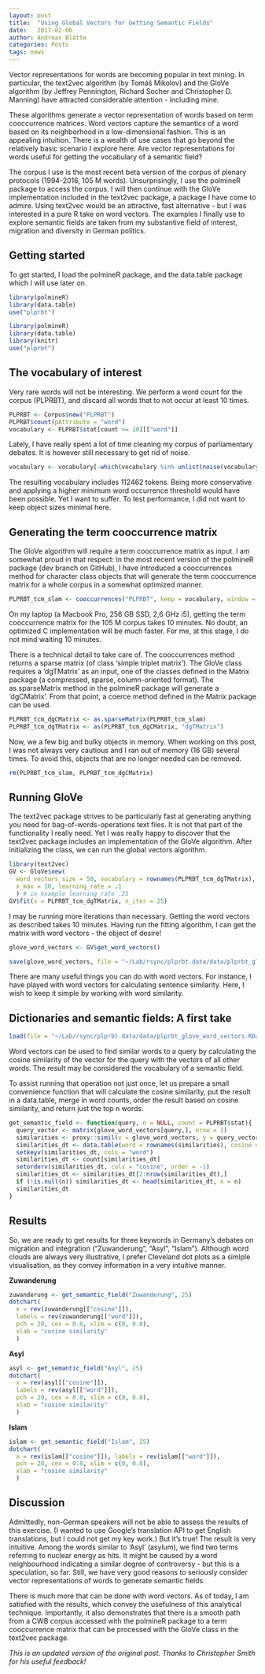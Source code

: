 ```yaml
---
layout: post
title:  "Using Global Vectors for Getting Semantic Fields"
date:   2017-02-06
author: Andreas Blätte
categories: Posts
tags: news
---
```

  
Vector representations for words are becoming popular in text mining. In particular, the text2vec algorithm (by Tomáš Mikolov) and the GloVe algorithm (by Jeffrey Pennington, Richard Socher and Christopher D. Manning) have attracted considerable attention - including mine.

These algorithms generate a vector representation of words based on term cooccurrence matrices. Word vectors capture the semantics of a word based on its neighborhood in a low-dimensional fashion. This is an appealing intuition. There is a wealth of use cases that go beyond the relatively basic scenario I explore here: Are vector representations for words useful for getting the vocabulary of a semantic field?

The corpus I use is the most recent beta version of the corpus of plenary protocols (1994-2016, 105 M words). Unsurprisingly, I use the polmineR package to access the corpus. I will then continue with the GloVe implementation included in the text2vec package, a package I have come to admire. Using text2vec would be an attractive, fast alternative - but I was interested in a pure R take on word vectors. The examples I finally use to explore semantic fields are taken from my substantive field of interest, migration and diversity in German politics.


Getting started
---------------

To get started, I load the polmineR package, and the data.table package which I will use later on.

```r
library(polmineR)
library(data.table)
use("plprbt")
```

```r
library(polmineR)
library(data.table)
library(knitr)
use("plprbt")
```


The vocabulary of interest
--------------------------

Very rare words will not be interesting. We perform a word count for the corpus (PLPRBT), and discard all words that to not occur at least 10 times.

```r
PLPRBT <- Corpus$new("PLPRBT")
PLPRBT$count(pAttribute = "word")
vocabulary <- PLPRBT$stat[count >= 10][["word"]]
```

Lately, I have really spent a lot of time cleaning my corpus of parliamentary debates. It is however still necessary to get rid of noise.

```r
vocabulary <- vocabulary[-which(vocabulary %in% unlist(noise(vocabulary)))]
```

The resulting vocabulary includes 112462 tokens. Being more conservative and applying a higher minimum word occurrence threshold would have been possible. Yet I want to suffer. To test performance, I did not want to keep object sizes minimal here.


Generating the term cooccurrence matrix
---------------------------------------

The GloVe algorithm will require a term cooccurrence matrix as input. I am somewhat proud in that respect: In the most recent version of the polmineR package (dev branch on GitHub), I have introduced a cooccurrences method for character class objects that will generate the term cooccurrence matrix for a whole corpus in a somewhat optimized manner. 

```r
PLPRBT_tcm_slam <- cooccurrences("PLPRBT", keep = vocabulary, window = 10)
```

On my laptop (a Macbook Pro, 256 GB SSD, 2,6 GHz i5), getting the term cooccurrence matrix for the 105 M corpus takes 10 minutes. No doubt, an optimized C implementation will be much faster. For me, at this stage, I do not mind waiting 10 minutes.

There is a technical detail to take care of. The cooccurrences method returns a sparse matrix (of class 'simple triplet matrix'). The GloVe class requires a 'dgTMatrix' as an input, one of the classes defined in the Matrix package (a compressed, sparse, column-oriented format). The as.sparseMatrix method in the polmineR package will generate a 'dgCMatrix'. From that point, a coerce method defined in the Matrix package can be used.

```r
PLPRBT_tcm_dgCMatrix <- as.sparseMatrix(PLPRBT_tcm_slam)
PLPRBT_tcm_dgTMatrix <- as(PLPRBT_tcm_dgCMatrix, "dgTMatrix")
```

Now, we a few big and bulky objects in memory. When working on this post, I was not always very cautious and I ran out of memory (16 GB) several times. To avoid this, objects that are no longer needed can be removed.

```r
rm(PLPRBT_tcm_slam, PLPRBT_tcm_dgCMatrix)
````


Running GloVe
-------------

The text2vec package strives to be particularly fast at generating anything you need for bag-of-words-operations text files. It is not that part of the functionality I really need. Yet I was really happy to discover that the text2vec package includes an implementation of the GloVe algorithm. After initializing the class, we can run the global vectors algorithm.


```r
library(text2vec)
GV <- GloVe$new(
  word_vectors_size = 50, vocabulary = rownames(PLPRBT_tcm_dgTMatrix),
  x_max = 10, learning_rate = .1
  ) # in example learning_rate .25
GV$fit(x = PLPRBT_tcm_dgTMatrix, n_iter = 25)
```

I may be running more iterations than necessary. Getting the word vectors as described takes 10 minutes. Having run the fitting algorithm, I can get the matrix with word vectors - the object of desire!

```r
glove_word_vectors <- GV$get_word_vectors()
```

```r
save(glove_word_vectors, file = "~/Lab/rsync/plprbt.data/data/plprbt_glove_word_vectors.RData")
```

There are many useful things you can do with word vectors. For instance, I have played with word vectors for calculating sentence similarity. Here, I wish to keep it simple by working with word similarity.


Dictionaries and semantic fields: A first take
----------------------------------------------

```r
load(file = "~/Lab/rsync/plprbt.data/data/plprbt_glove_word_vectors.RData")
```

Word vectors can be used to find similar words to a query by calculating the cosine similarity of the vector for the query with the vectors of all other words. The result may be considered the vocabulary of a semantic field.

To assist running that operation not just once, let us prepare a small convenience function that will calculate the cosine similarity, put the result in a data.table, merge in word counts, order the result based on cosine similarity, and return just the top n words.


```r
get_semantic_field <- function(query, n = NULL, count = PLPRBT$stat){
  query_vector <- matrix(glove_word_vectors[query,], nrow = 1)
  similarities <- proxy::simil(x = glove_word_vectors, y = query_vector, method = "cosine")
  similarities_dt <- data.table(word = rownames(similarities), cosine = similarities[,1])
  setkeyv(similarities_dt, cols = "word")
  similarities_dt <- count[similarities_dt]
  setorderv(similarities_dt, cols = "cosine", order = -1)
  similarities_dt <- similarities_dt[2:nrow(similarities_dt),]
  if (!is.null(n)) similarities_dt <- head(similarities_dt, n = n)
  similarities_dt
}
```


Results
-------

So, we are ready to get results for three keywords in Germany's debates on migration and integration ("Zuwanderung", "Asyl", "Islam"). Although word clouds are always very illustrative, I prefer Cleveland dot plots as a simlple visualisation, as they convey information in a very intuitive manner.

**Zuwanderung**

```r
zuwanderung <- get_semantic_field("Zuwanderung", 25)
dotchart(
  x = rev(zuwanderung[["cosine"]]),
  labels = rev(zuwanderung[["word"]]),
  pch = 20, cex = 0.8, xlim = c(0, 0.8),
  xlab = "cosine similarity"
  )
```


**Asyl**

```r
asyl <- get_semantic_field("Asyl", 25)
dotchart(
  x = rev(asyl[["cosine"]]),
  labels = rev(asyl[["word"]]),
  pch = 20, cex = 0.8, xlim = c(0, 0.8),
  xlab = "cosine similarity"
  )
```


**Islam**

```r
islam <- get_semantic_field("Islam", 25)
dotchart(
  x = rev(islam[["cosine"]]), labels = rev(islam[["word"]]),
  pch = 20, cex = 0.8, xlim = c(0, 0.8),
  xlab = "cosine similarity"
  )
```

Discussion
----------

Admittedly, non-German speakers will not be able to assess the results of this exercise. (I wanted to use Google's translation API to get English translations, but I could not get my key work.) But it's true! The result is very intuitive. Among the words similar to 'Asyl' (asylum), we find two terms referring to nuclear energy as hits. It might be caused by a word neighbourhood indicating a similar degree of controversy - but this is a speculation, so far. Still, we have very good reasons to seriously consider vector representations of words to generate semantic fields.

There is much more that can be done with word vectors. As of today, I am satisfied with the results, which convey the usefulness of this analytical technique. Importantly, it also demonstrates that there is a smooth path from a CWB corpus accessed with the polmineR package to a term cooccurrence matrix that can be processed with the GloVe class in the text2vec package. 


*This is an updated version of the original post. Thanks to Christopher Smith for his useful feedback!*